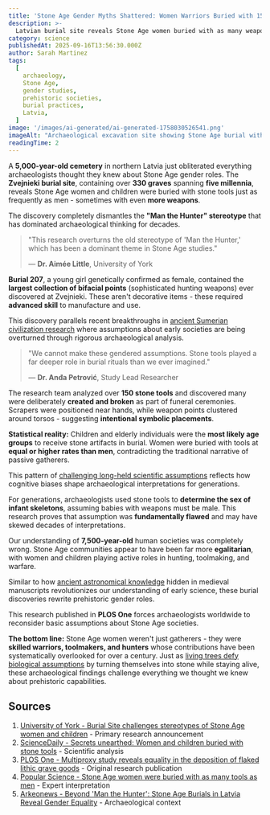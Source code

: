 ```yaml
---
title: 'Stone Age Gender Myths Shattered: Women Warriors Buried with 150+ Stone Tools'
description: >-
  Latvian burial site reveals Stone Age women buried with as many weapons as men, shattering prehistoric gender assumptions.
category: science
publishedAt: 2025-09-16T13:56:30.000Z
author: Sarah Martinez
tags:
  [
    archaeology,
    Stone Age,
    gender studies,
    prehistoric societies,
    burial practices,
    Latvia,
  ]
image: '/images/ai-generated/ai-generated-1758030526541.png'
imageAlt: "Archaeological excavation site showing Stone Age burial with ancient stone tools and bifacial points arranged around a female warrior's grave, photographed in professional museum documentation style with diffused lighting highlighting the sophisticated craftsmanship of prehistoric weapons and artifacts"
readingTime: 2
---
```


A **5,000-year-old cemetery** in northern Latvia just obliterated everything archaeologists thought they knew about Stone Age gender roles. The **Zvejnieki burial site**, containing over **330 graves** spanning **five millennia**, reveals Stone Age women and children were buried with stone tools just as frequently as men - sometimes with even **more weapons**.

The discovery completely dismantles the **"Man the Hunter" stereotype** that has dominated archaeological thinking for decades.

> "This research overturns the old stereotype of 'Man the Hunter,' which has been a dominant theme in Stone Age studies."
>
> — **Dr. Aimée Little**, University of York

**Burial 207**, a young girl genetically confirmed as female, contained the **largest collection of bifacial points** (sophisticated hunting weapons) ever discovered at Zvejnieki. These aren't decorative items - these required **advanced skill** to manufacture and use.

This discovery parallels recent breakthroughs in [ancient Sumerian civilization research](/science/anunnaki-sumerian-gods-mystery) where assumptions about early societies are being overturned through rigorous archaeological analysis.

> "We cannot make these gendered assumptions. Stone tools played a far deeper role in burial rituals than we ever imagined."
>
> — **Dr. Anđa Petrović**, Study Lead Researcher

The research team analyzed over **150 stone tools** and discovered many were deliberately **created and broken** as part of funeral ceremonies. Scrapers were positioned near hands, while weapon points clustered around torsos - suggesting **intentional symbolic placements**.

**Statistical reality:** Children and elderly individuals were the **most likely age groups** to receive stone artifacts in burial. Women were buried with tools at **equal or higher rates than men**, contradicting the traditional narrative of passive gatherers.

This pattern of [challenging long-held scientific assumptions](/psychology/your-brain-lies-to-you-cognitive-biases-2025) reflects how cognitive biases shape archaeological interpretations for generations.

For generations, archaeologists used stone tools to **determine the sex of infant skeletons**, assuming babies with weapons must be male. This research proves that assumption was **fundamentally flawed** and may have skewed decades of interpretations.

Our understanding of **7,500-year-old** human societies was completely wrong. Stone Age communities appear to have been far more **egalitarian**, with women and children playing active roles in hunting, toolmaking, and warfare.

Similar to how [ancient astronomical knowledge](/space/500-year-old-manuscript-reveals-ancient-astronomy-knowledge) hidden in medieval manuscripts revolutionizes our understanding of early science, these burial discoveries rewrite prehistoric gender roles.

This research published in **PLOS One** forces archaeologists worldwide to reconsider basic assumptions about Stone Age societies.

**The bottom line:** Stone Age women weren't just gatherers - they were **skilled warriors, toolmakers, and hunters** whose contributions have been systematically overlooked for over a century. Just as [living trees defy biological assumptions](/science/trees-turning-stone-alive-discovery) by turning themselves into stone while staying alive, these archaeological findings challenge everything we thought we knew about prehistoric capabilities.

## Sources

1. [University of York - Burial Site challenges stereotypes of Stone Age women and children](https://www.york.ac.uk/news-and-events/news/2025/research/stereotypes-stone-age-women-children/) - Primary research announcement
2. [ScienceDaily - Secrets unearthed: Women and children buried with stone tools](https://www.sciencedaily.com/releases/2025/09/250911073143.htm) - Scientific analysis
3. [PLOS One - Multiproxy study reveals equality in the deposition of flaked lithic grave goods](https://journals.plos.org/plosone/article?id=10.1371/journal.pone.0330623) - Original research publication
4. [Popular Science - Stone Age women were buried with as many tools as men](https://www.popsci.com/science/stone-age-women-tools/) - Expert interpretation
5. [Arkeonews - Beyond 'Man the Hunter': Stone Age Burials in Latvia Reveal Gender Equality](https://arkeonews.net/beyond-man-the-hunter-stone-age-burials-in-latvia-reveal-gender-equality/) - Archaeological context
